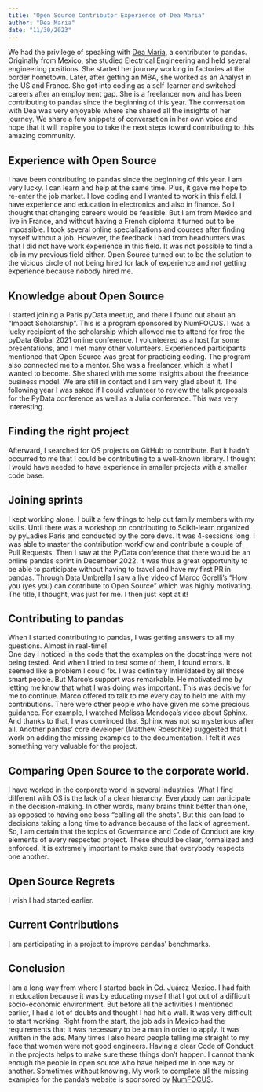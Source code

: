 ```yaml
---
title: "Open Source Contributor Experience of Dea Maria"
author: "Dea Maria"
date: "11/30/2023"
---
```

We had the privilege of speaking with [Dea Maria](https://www.linkedin.com/in/dea-mar%C3%ADa-l%C3%A9on-11a792/), a contributor to pandas. Originally from Mexico, she studied Electrical Engineering and held several engineering positions. She started her journey working in factories at the border hometown. Later, after getting an MBA, she worked as an Analyst in the US and France.
She got into coding as a self-learner and switched careers after an employment gap. She is a  freelancer now and has been contributing to pandas since the beginning of this year. The conversation with Dea was very enjoyable where she shared all the insights of her journey. We share a few snippets of conversation in her own voice and hope that it will inspire you to take the next steps toward contributing to this amazing community. 

## Experience with Open Source
I have been contributing to pandas since the beginning of this year. I am very lucky. I can learn and help at the same time. Plus, it gave me hope to re-enter the job market. 
I love coding and I wanted to work in this field. I have experience and education in electronics and also in finance. So I thought that changing careers would be feasible. But I am from Mexico and live in France, and without having a French diploma it turned out to be impossible.
I took several online specializations and courses after finding myself without a job. However, the feedback I had from headhunters was that I did not have work experience in this field. It was not possible to find a job in my previous field either.
Open Source turned out to be the solution to the vicious circle of not being hired for lack of experience and not getting experience because nobody hired me.

## Knowledge about Open Source
I started joining a Paris pyData meetup, and there I found out about an “Impact Scholarship”. This is a program sponsored by NumFOCUS. I was a lucky recipient of the scholarship which allowed me to attend for free the pyData Global 2021 online conference. I volunteered as a host for some presentations, and I met many other volunteers. Experienced participants mentioned that Open Source was great for practicing coding.
The program also connected me to a mentor. She was a freelancer, which is what I wanted to become. She shared with me some insights about the freelance business model. We are still in contact and I am very glad about it. 
The following year I was asked if I could volunteer to review the talk proposals for the PyData conference as well as a Julia conference. This was very interesting.

## Finding the right project
Afterward, I searched for OS projects on GitHub to contribute. But it hadn’t occurred to me that I could be contributing to a well-known library. I thought I would have needed to have experience in smaller projects with a smaller code base.

## Joining sprints
I kept working alone. I built a few things to help out family members with my skills. Until there was a workshop on contributing to Scikit-learn organized by pyLadies Paris and conducted by the core devs. It was 4-sessions long. I was able to master the contribution workflow and contribute a couple of Pull Requests.
Then I saw at the PyData conference that there would be an online pandas sprint in December 2022. It was thus a great opportunity to be able to participate without having to travel and have my first PR in pandas. 
Through Data Umbrella I saw a live video of Marco Gorelli’s “How you (yes you) can contribute to Open Source” which was highly motivating. The title, I thought, was just for me. I then just kept at it!

## Contributing to pandas
When I started contributing to pandas, I was getting answers to all my questions. Almost in real-time!  
One day I noticed in the code that the examples on the docstrings were not being tested. And when I tried to test some of them, I found errors. It seemed like a problem I could fix. 
I was definitely intimidated by all those smart people. But Marco’s support was remarkable. He motivated me by letting me know that what I was doing was important. This was decisive for me to continue. Marco offered to talk to me every day to help me with my contributions.
There were other people who have given me some precious guidance. For example, I watched Melissa Mendoça’s video about Sphinx. And thanks to that, I was convinced that Sphinx was not so mysterious after all.
Another pandas’ core developer (Matthew Roeschke) suggested that I work on adding the missing examples to the documentation. I felt it was something very valuable for the project.

## Comparing Open Source to the corporate world. 
I have worked in the corporate world in several industries. What I find different with OS is the lack of a clear hierarchy. Everybody can participate in the decision-making. In other words, many brains think better than one, as opposed to having one boss “calling all the shots”. But this can lead to decisions taking a long time to advance because of the lack of agreement.
So, I am certain that the topics of Governance and Code of Conduct are key elements of every respected project. These should be clear, formalized and enforced. It is extremely important to make sure that everybody respects one another. 

## Open Source Regrets
I wish I had started earlier.

## Current Contributions
I am participating in a project to improve pandas' benchmarks.

## Conclusion 
I am a long way from where I started back in Cd. Juárez Mexico. I had faith in education because it was by educating myself that I got out of a difficult socio-economic environment. But before all the activities I mentioned earlier, I had a lot of doubts and thought I had hit a wall. 
It was very difficult to start working. Right from the start, the job ads in Mexico had the requirements that it was necessary to be a man in order to apply. It was written in the ads. Many times I also heard people telling me straight to my face that women were not good engineers. 
Having a clear Code of Conduct in the projects helps to make sure these things don’t happen. 
I cannot thank enough the people in open source who have helped me in one way or another. Sometimes without knowing. My work to complete all the missing examples for the panda’s website is sponsored by [NumFOCUS](https://numfocus.org/).




